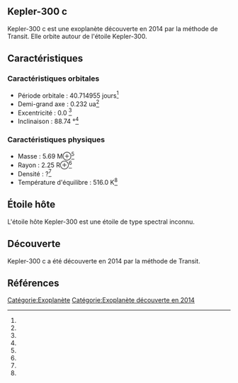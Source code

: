 == Kepler-300 c ==

{{Infobox Exoplanète
| nom = Kepler-300 c
| image = 
| légende = 
| étoile = Kepler-300
| constellation = 
| ascension_droite = 
| déclinaison = 
| distance = ?
| type_spectral = ?
| masse = 5.69 M⊕<ref></ref>
| rayon = 2.25 R⊕<ref></ref>
| densité = ?<ref></ref>
| gravité = ?<ref></ref>
| température = 516.0 K<ref></ref>
| période = 40.714955 j<ref></ref>
| demi_grand_axe = 0.232 ua<ref></ref>
| excentricité = 0.0 <ref></ref>
| inclinaison = 88.74 °<ref></ref>
| méthode_découverte = Transit
| date_découverte = 2014
| statut = Confirmée
}}

Kepler-300 c est une exoplanète découverte en 2014 par la méthode de Transit. Elle orbite autour de l'étoile Kepler-300.

== Caractéristiques ==

=== Caractéristiques orbitales ===
* Période orbitale : 40.714955 jours<ref></ref>
* Demi-grand axe : 0.232 ua<ref></ref>
* Excentricité : 0.0 <ref></ref>
* Inclinaison : 88.74 °<ref></ref>

=== Caractéristiques physiques ===
* Masse : 5.69 M⊕<ref></ref>
* Rayon : 2.25 R⊕<ref></ref>
* Densité : ?<ref></ref>
* Température d'équilibre : 516.0 K<ref></ref>

== Étoile hôte ==

{{Infobox Étoile
| nom = Kepler-300
| image = 
| légende = 
| constellation = 
| ascension_droite = 
| déclinaison = 
| distance = ?
| type_spectral = ?
| magnitude_absolue = 
| magnitude_apparente = 
| masse = ?<ref></ref>
| rayon = ?<ref></ref>
| température = ?<ref></ref>
| métallicité = ?<ref></ref>
| âge = ?<ref></ref>
}}

L'étoile hôte Kepler-300 est une étoile de type spectral inconnu.

== Découverte ==

Kepler-300 c a été découverte en 2014 par la méthode de Transit.

== Références ==
<references />

[[Catégorie:Exoplanète]]
[[Catégorie:Exoplanète découverte en 2014]]
